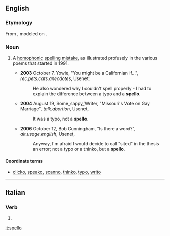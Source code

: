 {{also|spellò}}
==English==

===Etymology===
From {{suffix|spell|o|lang=en}}, modeled on {{m|en|typo}}.

===Noun===
{{en-noun}}<!-- not 'spelloes', again by analogy from 'typo' -->

# {{lb|en|Internet|_|slang}} A [[homophonic]] [[spelling]] [[mistake]], as illustrated profusely in the various {{w|Spell checker|spelling checker}} poems that started in 1991.
#* '''2003''' October 7, Yowie, "You might be a Californian if...", ''rec.pets.cats.anecdotes'', Usenet:
#*: He also wondered why I couldn't spell properly - I had to explain the difference between a typo and a '''spello'''.
#* '''2004''' August 19, Some_sappy_Writer, "Missouri's Vote on Gay Marriage", ''talk.abortion'', Usenet,
#*: It was a typo, not a '''spello'''.
#* '''2006''' October 12, Bob Cunningham, "Is there a word?", ''alt.usage.english'', Usenet,
#*: Anyway, I'm afraid I would decide to call "sited" in the thesis an error; not a typo or a thinko, but a '''spello'''.

====Coordinate terms====
* [[clicko]], [[speako]], [[scanno]], [[thinko]], [[typo]], [[writo]]

----

==Italian==

===Verb===
{{head|it|verb form}}

# {{inflection of|spellare||1|s|pres|indc|lang=it}}

[[it:spello]]